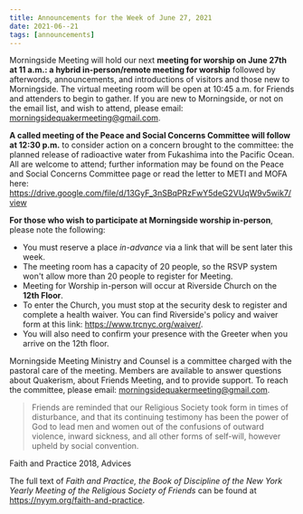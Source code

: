 ```yaml
---
title: Announcements for the Week of June 27, 2021
date: 2021-06--21
tags: [announcements]
---
```

Morningside Meeting will hold our next **meeting for worship on June 27th at 11 a.m.:  a hybrid in-person/remote meeting for worship** followed by afterwords, announcements, and introductions of visitors and those new to Morningside.  The virtual meeting room will be open at 10:45 a.m. for Friends and attenders to begin to gather. If you are new to Morningside, or not on the email list, and wish to attend, please email: morningsidequakermeeting@gmail.com.

**A called meeting of the Peace and Social Concerns Committee will follow at 12:30 p.m.** to consider action on a concern brought to the committee: the planned release of radioactive water from Fukashima into the Pacific Ocean. All are welcome to attend; further information may be found on the Peace and Social Concerns Committee page or read the letter to METI and MOFA here: https://drive.google.com/file/d/13GyF_3nSBqPRzFwY5deG2VUqW9v5wik7/view  


**For those who wish to participate at Morningside worship in-person**, please note the
following:

- You must reserve a place _in-advance_ via a link that will be sent later this week.
- The meeting room has a capacity of 20 people, so the RSVP system won&#39;t allow more
  than 20 people to register for Meeting.
- Meeting for Worship in-person will occur at Riverside Church on the **12th Floor**.
- To enter the Church, you must stop at the security desk to register and complete a
  health waiver. You can find Riverside&#39;s policy and waiver form at this link: https://www.trcnyc.org/waiver/.
- You will also need to confirm your presence with the Greeter when you arrive on the
  12th floor.

Morningside Meeting Ministry and Counsel is a committee charged with the pastoral care of
the meeting. Members are available to answer questions about Quakerism, about Friends
Meeting, and to provide support. To reach the committee, please email:
morningsidequakermeeting@gmail.com.

> Friends are reminded that our Religious Society took form in times of disturbance,
> and that its continuing testimony has been the power of God to lead men and women
> out of the confusions of outward violence, inward sickness, and all other forms of
> self-will, however upheld by social convention.

Faith and Practice 2018, Advices

The full text of _Faith and Practice, the Book of Discipline of the New York Yearly Meeting of
the Religious Society of Friends_ can be found at https://nyym.org/faith-and-practice.
